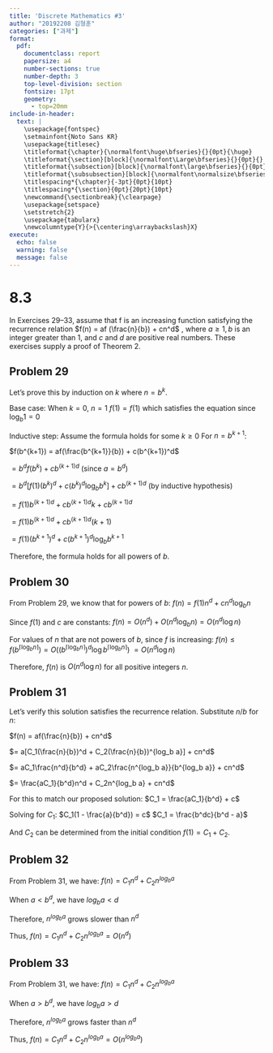```yaml
---
title: 'Discrete Mathematics #3'
author: "20192208 김형훈"
categories: ["과제"]
format: 
  pdf:
    documentclass: report
    papersize: a4
    number-sections: true
    number-depth: 3
    top-level-division: section
    fontsize: 17pt
    geometry:
      - top=20mm
include-in-header: 
  text: |
    \usepackage{fontspec}
    \setmainfont{Noto Sans KR}
    \usepackage{titlesec}
    \titleformat{\chapter}{\normalfont\huge\bfseries}{}{0pt}{\huge}
    \titleformat{\section}[block]{\normalfont\Large\bfseries}{}{0pt}{}
    \titleformat{\subsection}[block]{\normalfont\large\bfseries}{}{0pt}{}
    \titleformat{\subsubsection}[block]{\normalfont\normalsize\bfseries}{}{0pt}{}
    \titlespacing*{\chapter}{-3pt}{0pt}{10pt}
    \titlespacing*{\section}{0pt}{20pt}{10pt}
    \newcommand{\sectionbreak}{\clearpage}
    \usepackage{setspace}
    \setstretch{2}
    \usepackage{tabularx}
    \newcolumntype{Y}{>{\centering\arraybackslash}X}
execute:
  echo: false
  warning: false
  message: false
---
```


# 8.3
In Exercises 29–33, assume that f is an increasing function satisfying the recurrence relation $f(n) = af (\frac{n}{b}) + cn^d$ , where $a≥1, b$ is an integer greater than 1, and $c$ and $d$ are positive real numbers. These exercises supply a proof of Theorem 2.

## Problem 29
Let's prove this by induction on $k$ where $n = b^k$.

Base case: When $k = 0$, $n = 1$
$f(1) = f(1)$ which satisfies the equation since $\log_b 1 = 0$

Inductive step: Assume the formula holds for some $k ≥ 0$
For $n = b^{k+1}$:

$f(b^{k+1}) = af(\frac{b^{k+1}}{b}) + c(b^{k+1})^d$

$= b^d f(b^k) + cb^{(k+1)d}$ (since $a = b^d$)

$= b^d[f(1)(b^k)^d + c(b^k)^d \log_b b^k] + cb^{(k+1)d}$ (by inductive hypothesis)

$= f(1)b^{(k+1)d} + cb^{(k+1)d}k + cb^{(k+1)d}$

$= f(1)b^{(k+1)d} + cb^{(k+1)d}(k+1)$

$= f(1)(b^{k+1})^d + c(b^{k+1})^d \log_b b^{k+1}$

Therefore, the formula holds for all powers of $b$.

## Problem 30

From Problem 29, we know that for powers of $b$:
$f(n) = f(1)n^d + cn^d \log_b n$

Since $f(1)$ and $c$ are constants:
$f(n) = O(n^d) + O(n^d \log_b n) = O(n^d \log n)$

For values of $n$ that are not powers of $b$, since $f$ is increasing:
$f(n) ≤ f(b^{\lceil \log_b n \rceil}) = O((b^{\lceil \log_b n \rceil})^d \log b^{\lceil \log_b n \rceil})$
$= O(n^d \log n)$

Therefore, $f(n)$ is $O(n^d \log n)$ for all positive integers $n$.

## Problem 31

Let's verify this solution satisfies the recurrence relation.
Substitute $n/b$ for $n$:

$f(n) = af(\frac{n}{b}) + cn^d$

$= a[C_1(\frac{n}{b})^d + C_2(\frac{n}{b})^{log_b a}] + cn^d$

$= aC_1\frac{n^d}{b^d} + aC_2\frac{n^{log_b a}}{b^{log_b a}} + cn^d$

$= \frac{aC_1}{b^d}n^d + C_2n^{log_b a} + cn^d$

For this to match our proposed solution:
$C_1 = \frac{aC_1}{b^d} + c$

Solving for $C_1$:
$C_1(1 - \frac{a}{b^d}) = c$
$C_1 = \frac{b^dc}{b^d - a}$

And $C_2$ can be determined from the initial condition $f(1) = C_1 + C_2$.

## Problem 32

From Problem 31, we have:
$f(n) = C_1n^d + C_2n^{log_b a}$

When $a < b^d$, we have $log_b a < d$

Therefore, $n^{log_b a}$ grows slower than $n^d$

Thus, $f(n) = C_1n^d + C_2n^{log_b a} = O(n^d)$

## Problem 33

From Problem 31, we have:
$f(n) = C_1n^d + C_2n^{log_b a}$

When $a > b^d$, we have $log_b a > d$

Therefore, $n^{log_b a}$ grows faster than $n^d$

Thus, $f(n) = C_1n^d + C_2n^{log_b a} = O(n^{log_b a})$
